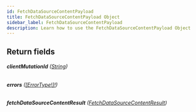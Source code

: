 ```yaml
---
id: FetchDataSourceContentPayload
title: FetchDataSourceContentPayload Object
sidebar_label: FetchDataSourceContentPayload
description: Learn how to use the FetchDataSourceContentPayload Object for Builder's API.
---
```


## Return fields

###### <b>clientMutationId</b> ([String](/composer/builder/api/schema/scalar/String.mdx))

###### <b>errors</b> ([[ErrorType!]!](/composer/builder/api/schema/object/ErrorType.mdx))

###### <b>fetchDataSourceContentResult</b> ([FetchDataSourceContentResult](/composer/builder/api/schema/object/FetchDataSourceContentResult.mdx))

